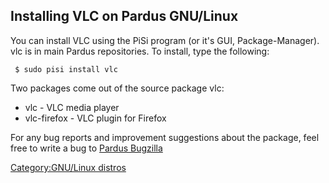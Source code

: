 == Installing VLC on Pardus GNU/Linux ==

You can install VLC using the PiSi program (or it's GUI, Package-Manager). vlc is in main Pardus repositories. To install, type the following:
   
  $ sudo pisi install vlc

Two packages come out of the source package vlc:

* vlc - VLC media player
* vlc-firefox - VLC plugin for Firefox

For any bug reports and improvement suggestions about the package, feel free to write a bug to [http://bugs.pardus.org.tr Pardus Bugzilla]

[[Category:GNU/Linux distros]]